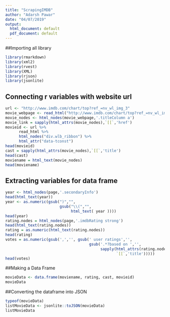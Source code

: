 ```yaml
---
title: "ScrapingIMDB"
author: "Adarsh Pawar"
date: "04/07/2019"
output:
  html_document: default
  pdf_document: default
---
```

##Importing all library

```r

library(rmarkdown)
library(xml2)
library(rvest)
library(XML)
library(rjson)
library(jsonlite)
```

## Connecting r variables with website url

```r

url <- "http://www.imdb.com/chart/top?ref_=nv_wl_img_3"
movie_webpage <- read_html("http://www.imdb.com/chart/top?ref_=nv_wl_img_3")
movie_nodes <- html_nodes(movie_webpage,'.titleColumn a')
movie_link = sapply(html_attrs(movie_nodes),`[[`,'href')
movieid <- url %>%
      read_html %>%
      html_nodes("div.wlb_ribbon") %>%
      html_attr("data-tconst")
head(movieid)
cast = sapply(html_attrs(movie_nodes),`[[`,'title')
head(cast)
moviename = html_text(movie_nodes)
head(moviename)

```

## Extracting variables for data frame
```r
year <- html_nodes(page,'.secondaryInfo')
head(html_text(year))
year <- as.numeric(gsub(")","",
                        gsub("\\(","", 
                             html_text( year ))))
head(year)
rating.nodes = html_nodes(page,'.imdbRating strong')
head(html_text(rating.nodes))
rating = as.numeric(html_text(rating.nodes))
head(rating)
votes = as.numeric(gsub(',','', gsub(' user ratings','',
                                     gsub('.*?based on ','',
                                          sapply(html_attrs(rating.nodes),
                                                 `[[`,'title')))))
head(votes)
```

##Making a Data Frame
```r

movieData <- data.frame(moviename, rating, cast, movieid)
movieData

```
##Converting the dataframe into JSON
```r

typeof(movieData)
listMovieData <- jsonlite::toJSON(movieData)
listMovieData

```
